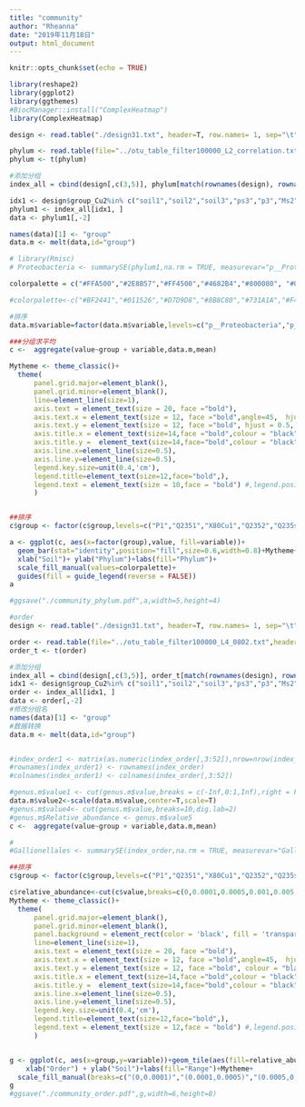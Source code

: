 ---
title: "community"
author: "Rheanna"
date: "2019年11月18日"
output: html_document
---

```{r setup, include=FALSE}
knitr::opts_chunk$set(echo = TRUE)
```

```{r}
library(reshape2)
library(ggplot2)
library(ggthemes)
#BiocManager::install("ComplexHeatmap")
library(ComplexHeatmap)
```

```{r}
design <- read.table("./design31.txt", header=T, row.names= 1, sep="\t")

phylum <- read.table(file="../otu_table_filter100000_L2_correlation.txt",header=T,row.names=1,sep="\t")
phylum <- t(phylum)

#添加分组
index_all = cbind(design[,c(3,5)], phylum[match(rownames(design), rownames(phylum)), ])

idx1 <- design$group_Cu2%in% c("soil1","soil2","soil3","ps3","p3","Ms2","Ms3") 
phylum1 <- index_all[idx1, ]
data <- phylum1[,-2]

names(data)[1] <- "group"
data.m <- melt(data,id="group")

# library(Rmisc)
# Proteobacteria <- summarySE(phylum1,na.rm = TRUE, measurevar="p__Proteobacteria", groupvars=c("group_Cu2"))


```

```{r}
colorpalette = c("#FFA500","#2E8B57","#FF4500","#4682B4","#800080", "#005c31","#708090","#990000","#F0F0F0","#5B8DA2","#155E7B","#BF2441","#20B2AA")

#colorpalette<-c("#BF2441","#011526","#D7D9D8","#8B8C80","#731A1A","#F4B9B8","#EB593B","#B0DFE4","#000000","#FFFFFF","#5B8DA2","#155E7B","#F0F0F0","#F0D8D8")

#排序
data.m$variable=factor(data.m$variable,levels=c("p__Proteobacteria","p__Acidobacteria","p__Firmicutes","p__Chloroflexi","p__Nitrospirae","p__Crenarchaeota","p__Actinobacteria","p__WS3","p__NC10","p__Chlorobi","p__GAL15","p__Euryarchaeota","Other"))   

###分组求平均
c <-  aggregate(value~group + variable,data.m,mean)
```

```{r ggplot phylum}

Mytheme <- theme_classic()+
  theme(
      panel.grid.major=element_blank(),
      panel.grid.minor=element_blank(),
      line=element_line(size=1),
      axis.text = element_text(size = 20, face ="bold"),
      axis.text.x = element_text(size = 12, face ="bold",angle=45,  hjust = 1, colour = "black"),
      axis.text.y = element_text(size = 12, face ="bold", hjust = 0.5, colour = "black"),
      axis.title.x = element_text(size=14,face ="bold",colour = "black"),
      axis.title.y =  element_text(size=14,face="bold",colour = "black"),
      axis.line.x=element_line(size=0.5),
      axis.line.y=element_line(size=0.5),
      legend.key.size=unit(0.4,'cm'),
      legend.title=element_text(size=12,face="bold",),
      legend.text = element_text(size = 10,face = "bold") #,legend.position = "none"#是否删除图例
      )


##排序
c$group <- factor(c$group,levels=c("P1","Q2351","X80Cu1","Q2352","Q235s2","X80Cu2","X80Cus2","P","Ps","Q2353","Q235s3","X80Cu3", "X80Cus3"))

a <- ggplot(c, aes(x=factor(group),value, fill=variable))+
  geom_bar(stat="identity",position="fill",size=0.6,width=0.8)+Mytheme+
  xlab("Soil")+ ylab("Phylum")+labs(fill="Phylum")+
  scale_fill_manual(values=colorpalette)+ 
  guides(fill = guide_legend(reverse = FALSE))
a

#ggsave("./community_phylum.pdf",a,width=5,height=4)
```

```{r order data}
#order
design <- read.table("./design31.txt", header=T, row.names= 1, sep="\t")

order <- read.table(file="../otu_table_filter100000_L4_0802.txt",header=T,row.names=1,sep="\t")
order_t <- t(order)

#添加分组
index_all = cbind(design[,c(3,5)], order_t[match(rownames(design), rownames(order_t)), ])
idx1 <- design$group_Cu2%in% c("soil1","soil2","soil3","ps3","p3","Ms2","Ms3") 
order <- index_all[idx1, ]
data <- order[,-2]
#修改分组名
names(data)[1] <- "group"
#数据转换
data.m <- melt(data,id="group")


#index_order1 <- matrix(as.numeric(index_order[,3:52]),nrow=nrow(index_order))#转换为数值型的
#rownames(index_order1) <- rownames(index_order)
#colnames(index_order1) <- colnames(index_order[,3:52])


```

```{r}

#genus.m$value1 <- cut(genus.m$value,breaks = c(-Inf,0:1,Inf),right = FALSE)
data.m$value2<-scale(data.m$value,center=T,scale=T)
#genus.m$value4<- cut(genus.m$value,breaks=10,dig.lab=2)
#genus.m$Relative_abundance <- genus.m$value5
c <-  aggregate(value~group + variable,data.m,mean)

#
#Gallionellales <- summarySE(index_order,na.rm = TRUE, measurevar="Gallionellales", groupvars=c("group_Cu2"))

##排序
c$group <- factor(c$group,levels=c("P1","Q2351","X80Cu1","Q2352","Q235s2","X80Cu2","X80Cus2","P","Ps","Q2353","Q235s3","X80Cu3", "X80Cus3"))

c$relative_abundance<-cut(c$value,breaks=c(0,0.0001,0.0005,0.001,0.005,0.01,0.05,0.2,0.8),include.lowest=TRUE,label=c("(0,0.0001)","(0.0001,0.0005)","(0.0005,0.001)","(0.001,0.005)","(0.005,0.01)","(0.01,0.05)","(0.05,0.2)","(0.2,0.8)"))  
Mytheme <- theme_classic()+
  theme(
      panel.grid.major=element_blank(),
      panel.grid.minor=element_blank(),
      panel.background = element_rect(color = 'black', fill = 'transparent'),
      line=element_line(size=1),
      axis.text = element_text(size = 20, face ="bold"),
      axis.text.x = element_text(size = 12, face ="bold",angle=45,  hjust = 1, colour = "black"),
      axis.text.y = element_text(size = 12, face ="bold", colour = "black"),
      axis.title.x = element_text(size=14,face ="bold",colour = "black"),
      axis.title.y =  element_text(size=14,face="bold",colour = "black"),
      axis.line.x=element_line(size=0.5),
      axis.line.y=element_line(size=0.5),
      legend.key.size=unit(0.4,'cm'),
      legend.title=element_text(size=12,face="bold",),
      legend.text = element_text(size = 12,face = "bold") #,legend.position = "none"#是否删除图例
      )


g <- ggplot(c, aes(x=group,y=variable))+geom_tile(aes(fill=relative_abundance),color="white",size=0.1)+
    xlab("Order") + ylab("Soil")+labs(fill="Range")+Mytheme+
  scale_fill_manual(breaks=c("(0,0.0001)","(0.0001,0.0005)","(0.0005,0.001)","(0.001,0.005)","(0.005,0.01)","(0.01,0.05)","(0.05,0.2)","(0.2,0.8)"),values = c("lightgrey","grey50","lightblue",  "darkgreen","steelblue","orange","red", "darkred"))
g
#ggsave("./community_order.pdf",g,width=6,height=8)


```



